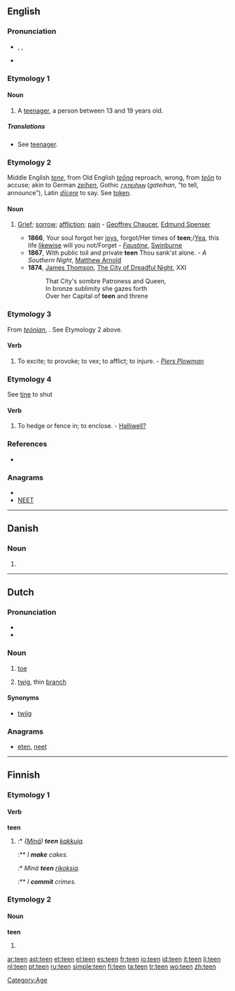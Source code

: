 {{also|-teen}}
==English==

===Pronunciation===
* {{enPR|tēn}}, {{IPA|/tiːn/}}, {{SAMPA|/ti:n/}}
*: {{rhymes|iːn}}
* {{audio|en-us-teen.ogg|Audio (US)}}

===Etymology 1===
{{back-form|teenager}}

====Noun====
{{en-noun}}

# A [[teenager]], a person between 13 and 19 years old.

=====Translations=====
* See [[teenager]].

===Etymology 2===
Middle English ''[[tene]]'', from Old English ''[[teona|teōna]]'' reproach, wrong, from ''[[teon|teōn]]'' to accuse; akin to German ''[[zeihen]]'', Gothic ''[[𐌲𐌰𐍄𐌴𐌹𐌷𐌰𐌽]]'' (''gateihan'', “to tell, announce”), Latin ''[[dicere|dīcere]]'' to say. See [[token]].

====Noun====
{{en-noun}}

# {{archaic}} [[grief|Grief]]; [[sorrow]]; [[affliction]]; [[pain]] - [[w:Geoffrey Chaucer|Geoffrey Chaucer]], [[w:Edmund Spenser|Edmund Spenser]]
#* '''1866''', Your soul forgot her [[joy]]s, forgot/Her times of '''teen''';/[[Yea]], this life [[likewise]] will you not/Forget - ''[[Wikisource:Faustine|Faustine]]'', [[w:Algernon Swinburne|Swinburne]]
#* '''1867''', With public toil and private '''teen''' Thou sank'st alone. - ''A Southern Night'', [[w:Matthew Arnold|Matthew Arnold]]
#* '''1874''', [[w:James Thomson (B.V.)|James Thomson]], [[w:City of Dreadful Night|The City of Dreadful Night]], XXI
#*: That City's sombre Patroness and Queen,
#*: In bronze sublimity she gazes forth
#*: Over her Capital of '''teen''' and threne

===Etymology 3===
From {{etyl|ang}} ''[[teónian]]'', {{term|tnan||to slander, vex}}. See Etymology 2 above.

====Verb====
{{en-verb}}

# {{transitive|obsolete}} To excite; to provoke; to vex; to afflict; to injure. - ''[[Piers Plowman]]''

===Etymology 4===
See [[tine]] to shut

====Verb====
{{en-verb}}

# {{transitive|obsolete|provincial}} To hedge or fence in; to enclose. - [[Halliwell?]]

===References===
* {{R:Webster 1913}}

===Anagrams===
* {{alphagram|[[EENT#English|EENT]]}}
* [[NEET#English|NEET]]

[[Category:Age]]

----

==Danish==

===Noun===
{{infl|da|noun form|g=c}}

# {{form of|singular definite|te|lang=da}}

----

==Dutch==

===Pronunciation===
* {{audio|Nl-teen.ogg|audio}}
* {{IPA|/ˈteːn/|lang=nl}}

===Noun===
{{nl-noun|g=m|tenen|teentje}}

# {{anatomy|lang=nl}} [[toe]]
# [[twig]], thin [[branch]]

====Synonyms====
* {{sense|twig}} [[twijg]]

===Anagrams===
* [[eten#Dutch|eten]], [[neet#Dutch|neet]]

----

==Finnish==

===Etymology 1===

====Verb====
'''teen'''

# {{fi-form of|tehdä|type=verb|pr=first-person|pl=singular|mood=indicative|tense=present|}}
#:* ''([[minä|Minä]]) '''teen''' [[kakku|kakkuja]].''
#:** ''I '''make''' cakes.''
#:* ''Minä '''teen''' [[rikos|rikoksia]].''
#:** ''I '''commit''' crimes.''

===Etymology 2===

====Noun====
'''teen'''

# {{fi-form of|tee|type=noun|case=genitive|pl=singular}}

[[ar:teen]]
[[ast:teen]]
[[et:teen]]
[[el:teen]]
[[es:teen]]
[[fr:teen]]
[[io:teen]]
[[id:teen]]
[[it:teen]]
[[li:teen]]
[[nl:teen]]
[[pt:teen]]
[[ru:teen]]
[[simple:teen]]
[[fi:teen]]
[[ta:teen]]
[[tr:teen]]
[[wo:teen]]
[[zh:teen]]